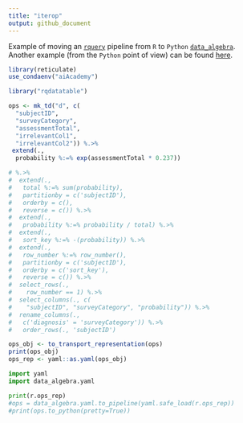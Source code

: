 ```yaml
---
title: "iterop"
output: github_document
---
```


Example of moving an [`rquery`](https://winvector.github.io/rquery/) pipeline from `R` to `Python` [`data_algebra`](https://github.com/WinVector/data_algebra). Another example (from the `Python` point of view) can be found [here](https://github.com/WinVector/data_algebra/blob/master/Examples/LogisticExample/ScoringExample.ipynb).

```r
library(reticulate)
use_condaenv("aiAcademy") 
```

```r
library("rqdatatable")

ops <- mk_td("d", c(
  "subjectID",
  "surveyCategory",
  "assessmentTotal",
  "irrelevantCol1",
  "irrelevantCol2")) %.>%
 extend(.,
  probability %:=% exp(assessmentTotal * 0.237)) 

# %.>%
#  extend(.,
#   total %:=% sum(probability),
#   partitionby = c('subjectID'),
#   orderby = c(),
#   reverse = c()) %.>%
#  extend(.,
#   probability %:=% probability / total) %.>%
#  extend(.,
#   sort_key %:=% -(probability)) %.>%
#  extend(.,
#   row_number %:=% row_number(),
#   partitionby = c('subjectID'),
#   orderby = c('sort_key'),
#   reverse = c()) %.>%
#  select_rows(.,
#    row_number == 1) %.>%
#  select_columns(., c(
#    "subjectID", "surveyCategory", "probability")) %.>%
#  rename_columns(.,
#   c('diagnosis' = 'surveyCategory')) %.>%
#   order_rows(., 'subjectID')

ops_obj <- to_transport_representation(ops)
print(ops_obj)
ops_rep <- yaml::as.yaml(ops_obj)
```



```python
import yaml
import data_algebra.yaml

print(r.ops_rep)
#ops = data_algebra.yaml.to_pipeline(yaml.safe_load(r.ops_rep))
#print(ops.to_python(pretty=True))
```

